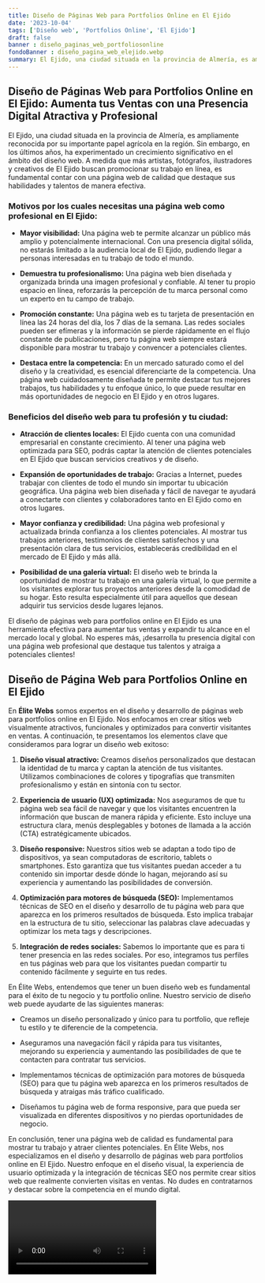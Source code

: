```yaml
---
title: Diseño de Páginas Web para Portfolios Online en El Ejido
date: '2023-10-04'
tags: ['Diseño web', 'Portfolios Online', 'El Ejido']
draft: false
banner : diseño_paginas_web_portfoliosonline
fondoBanner : diseño_pagina_web_elejido.webp
summary: El Ejido, una ciudad situada en la provincia de Almería, es ampliamente reconocida por su importante papel agrícola en la región. Sin embargo, en los últimos años, ha experimentado un crecimiento significativo en el ámbito del diseño web. A medida que más artistas, fotógrafos, ilustradores y creativos de El Ejido buscan promocionar su trabajo en línea, es fundamental contar con una página web de calidad que destaque sus habilidades y talentos de manera efectiva.
---
```


## **Diseño de Páginas Web para Portfolios Online en El Ejido: Aumenta tus Ventas con una Presencia Digital Atractiva y Profesional**

El Ejido, una ciudad situada en la provincia de Almería, es ampliamente reconocida por su importante papel agrícola en la región. Sin embargo, en los últimos años, ha experimentado un crecimiento significativo en el ámbito del diseño web. A medida que más artistas, fotógrafos, ilustradores y creativos de El Ejido buscan promocionar su trabajo en línea, es fundamental contar con una página web de calidad que destaque sus habilidades y talentos de manera efectiva.

### **Motivos por los cuales necesitas una página web como profesional en El Ejido:**

- **Mayor visibilidad:** Una página web te permite alcanzar un público más amplio y potencialmente internacional. Con una presencia digital sólida, no estarás limitado a la audiencia local de El Ejido, pudiendo llegar a personas interesadas en tu trabajo de todo el mundo.

- **Demuestra tu profesionalismo:** Una página web bien diseñada y organizada brinda una imagen profesional y confiable. Al tener tu propio espacio en línea, reforzarás la percepción de tu marca personal como un experto en tu campo de trabajo.

- **Promoción constante:** Una página web es tu tarjeta de presentación en línea las 24 horas del día, los 7 días de la semana. Las redes sociales pueden ser efímeras y la información se pierde rápidamente en el flujo constante de publicaciones, pero tu página web siempre estará disponible para mostrar tu trabajo y convencer a potenciales clientes.

- **Destaca entre la competencia:** En un mercado saturado como el del diseño y la creatividad, es esencial diferenciarte de la competencia. Una página web cuidadosamente diseñada te permite destacar tus mejores trabajos, tus habilidades y tu enfoque único, lo que puede resultar en más oportunidades de negocio en El Ejido y en otros lugares.

### **Beneficios del diseño web para tu profesión y tu ciudad:**

- **Atracción de clientes locales:** El Ejido cuenta con una comunidad empresarial en constante crecimiento. Al tener una página web optimizada para SEO, podrás captar la atención de clientes potenciales en El Ejido que buscan servicios creativos y de diseño.

- **Expansión de oportunidades de trabajo:** Gracias a Internet, puedes trabajar con clientes de todo el mundo sin importar tu ubicación geográfica. Una página web bien diseñada y fácil de navegar te ayudará a conectarte con clientes y colaboradores tanto en El Ejido como en otros lugares.

- **Mayor confianza y credibilidad:** Una página web profesional y actualizada brinda confianza a los clientes potenciales. Al mostrar tus trabajos anteriores, testimonios de clientes satisfechos y una presentación clara de tus servicios, establecerás credibilidad en el mercado de El Ejido y más allá.

- **Posibilidad de una galería virtual:** El diseño web te brinda la oportunidad de mostrar tu trabajo en una galería virtual, lo que permite a los visitantes explorar tus proyectos anteriores desde la comodidad de su hogar. Esto resulta especialmente útil para aquellos que desean adquirir tus servicios desde lugares lejanos.

El diseño de páginas web para portfolios online en El Ejido es una herramienta efectiva para aumentar tus ventas y expandir tu alcance en el mercado local y global. No esperes más, ¡desarrolla tu presencia digital con una página web profesional que destaque tus talentos y atraiga a potenciales clientes!

<GifSeo />

<Cta />

## Diseño de Página Web para Portfolios Online en El Ejido

En **Élite Webs** somos expertos en el diseño y desarrollo de páginas web para portfolios online en El Ejido. Nos enfocamos en crear sitios web visualmente atractivos, funcionales y optimizados para convertir visitantes en ventas. A continuación, te presentamos los elementos clave que consideramos para lograr un diseño web exitoso:

1. **Diseño visual atractivo:** Creamos diseños personalizados que destacan la identidad de tu marca y captan la atención de tus visitantes. Utilizamos combinaciones de colores y tipografías que transmiten profesionalismo y están en sintonía con tu sector.

2. **Experiencia de usuario (UX) optimizada:** Nos aseguramos de que tu página web sea fácil de navegar y que los visitantes encuentren la información que buscan de manera rápida y eficiente. Esto incluye una estructura clara, menús desplegables y botones de llamada a la acción (CTA) estratégicamente ubicados.

3. **Diseño responsive:** Nuestros sitios web se adaptan a todo tipo de dispositivos, ya sean computadoras de escritorio, tablets o smartphones. Esto garantiza que tus visitantes puedan acceder a tu contenido sin importar desde dónde lo hagan, mejorando así su experiencia y aumentando las posibilidades de conversión.

4. **Optimización para motores de búsqueda (SEO):** Implementamos técnicas de SEO en el diseño y desarrollo de tu página web para que aparezca en los primeros resultados de búsqueda. Esto implica trabajar en la estructura de tu sitio, seleccionar las palabras clave adecuadas y optimizar los meta tags y descripciones.

5. **Integración de redes sociales:** Sabemos lo importante que es para ti tener presencia en las redes sociales. Por eso, integramos tus perfiles en tus páginas web para que los visitantes puedan compartir tu contenido fácilmente y seguirte en tus redes.

En Élite Webs, entendemos que tener un buen diseño web es fundamental para el éxito de tu negocio y tu portfolio online. Nuestro servicio de diseño web puede ayudarte de las siguientes maneras:

- Creamos un diseño personalizado y único para tu portfolio, que refleje tu estilo y te diferencie de la competencia.

- Aseguramos una navegación fácil y rápida para tus visitantes, mejorando su experiencia y aumentando las posibilidades de que te contacten para contratar tus servicios.

- Implementamos técnicas de optimización para motores de búsqueda (SEO) para que tu página web aparezca en los primeros resultados de búsqueda y atraigas más tráfico cualificado.

- Diseñamos tu página web de forma responsive, para que pueda ser visualizada en diferentes dispositivos y no pierdas oportunidades de negocio.

En conclusión, tener una página web de calidad es fundamental para mostrar tu trabajo y atraer clientes potenciales. En Élite Webs, nos especializamos en el diseño y desarrollo de páginas web para portfolios online en El Ejido. Nuestro enfoque en el diseño visual, la experiencia de usuario optimizada y la integración de técnicas SEO nos permite crear sitios web que realmente convierten visitas en ventas. No dudes en contratarnos y destacar sobre la competencia en el mundo digital.

<Video />

<CtaBot job='Portfolios Online' city='El Ejido'/>

<Gmaps query='El Ejido+españa+maps' />